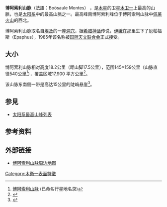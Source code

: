 
{{Infobox feature on celestial object
| name       = 博阿索利山脉
| image      = PIA00323 Boösaule Montes crop2 sharp.png
| caption    = 1979年 [[旅行者1号|旅行者1号]]拍摄的南博阿索利山峰
| type       = 
| location   = [[木卫一|木卫一]]
| coordinates= {{coord|9.7|S|88.9|E|globe:io_type:landmark|display=inline,title}}
| coordinates_footnotes = 
| length     = 
| width      = 
| diameter   = 
| depth      = 
| area       = 17900公里²
| dimensions = 145×159 公里
| peak       = 17500 米
| discoverer = 
| naming     = 
| eponym     = 
}}
'''博阿索利山脉'''（法語：Boösaule Montes） ，是[[木星|木星]]的卫星[[木卫一|木卫一]]上最高的山脈，也是[[太阳系|太阳系]]中的最高山脈之一。最高峰南博阿索利峰位于博阿索利山脉中[[佩莱火山|佩莱火山]]的西北。

博阿索利山脉取名自[[埃及|埃及]]的一座[[洞穴|洞穴]]，据[[希腊神话|希腊神话]]传说，[[伊娥|伊娥]]在那里生下了厄帕福斯（Epaphus），1985年该名称被[[国际天文联合会|国际天文联合会]]正式接受。

== 大小 ==
博阿索利山脉相对高度18.2公里（距山脚17.5公里），范围145×159公里（山脉直径540公里<ref name="Gazetteer">[http://planetarynames.wr.usgs.gov/Feature/854 博阿索利山脉] {{Wayback|url=http://planetarynames.wr.usgs.gov/Feature/854 |date=20161222051510 }} (已命名行星地名录)</ref>），覆盖区域17,900 平方公里<ref name="IMD">{{Cite web |url=http://planetologia.elte.hu/io/index.phtml?nev=271s10 |title=木卫一山脉数据库 |accessdate=2020-10-09 |archive-date=2016-03-04 |archive-url=https://web.archive.org/web/20160304072050/http://planetologia.elte.hu/io/index.phtml?nev=271s10 |dead-url=no }}</ref>。

该山脉东南侧一带是高达15公里的陡峭悬崖<ref name="SchenkHargitai2001">{{cite journal|last1=申克|first1=保罗|last2=哈尔吉塔|first2=亨里克|last3=威尔逊|first3=朗达|last4=麦克尤恩|first4=阿尔弗雷德|last5=托马斯|first5=彼得|title=《木卫一上的山脉: 来自旅行者和伽利略号探测器的观测》|journal=地球物理研究期刊|volume=106|issue=E12|year=2001年|pages=33201|issn=0148-0227|doi=10.1029/2000JE001408|bibcode = 2001JGR...10633201S }}</ref>。

== 参見 ==
* [[太阳系最高山峰列表|太阳系最高山峰列表]]

==参考资料==
{{reflist}}

== 外部链接 ==
{{commonscat|Boösaule Montes}}
* [http://www.solarviews.com/raw/jup/ioq09.jpg 博阿索利山脉周边地图] {{Wayback|url=http://www.solarviews.com/raw/jup/ioq09.jpg |date=20110701005025 }}

{{DEFAULTSORT:博阿索利山脉}}
[[Category:木衛一表面特徵|Category:木衛一表面特徵]]